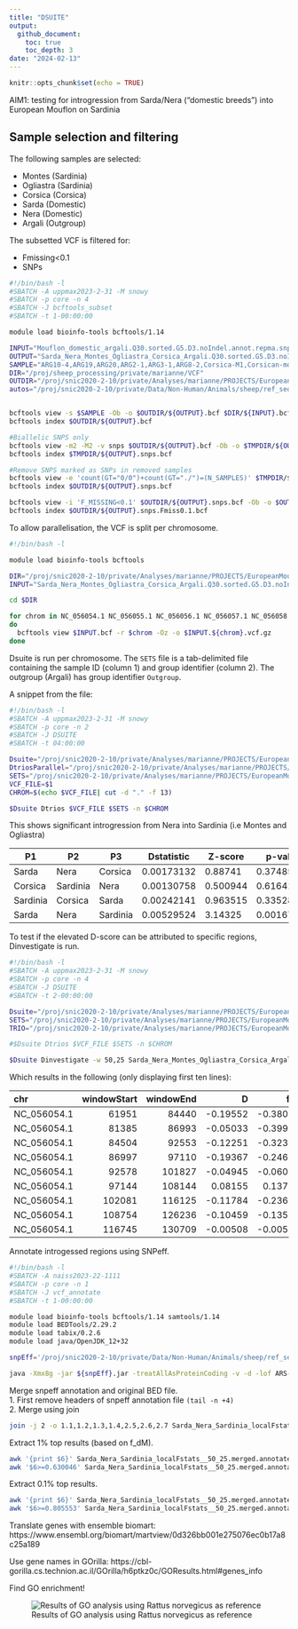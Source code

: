 ```yaml
---
title: "DSUITE"
output: 
  github_document:
    toc: true
    toc_depth: 3
date: "2024-02-13"
---
```


```r
knitr::opts_chunk$set(echo = TRUE)
```

AIM1: testing for introgression from Sarda/Nera ("domestic breeds") into European Mouflon on Sardinia

## Sample selection and filtering

The following samples are selected:

* Montes (Sardinia)
* Ogliastra (Sardinia)
* Corsica (Corsica)
* Sarda (Domestic)
* Nera (Domestic)
* Argali (Outgroup)

The subsetted VCF is filtered for:

* Fmissing<0.1
* SNPs

```bash
#!/bin/bash -l
#SBATCH -A uppmax2023-2-31 -M snowy
#SBATCH -p core -n 4
#SBATCH -J bcftools_subset
#SBATCH -t 1-00:00:00

module load bioinfo-tools bcftools/1.14

INPUT="Mouflon_domestic_argali.Q30.sorted.G5.D3.noIndel.annot.repma.snps.autos"
OUTPUT="Sarda_Nera_Montes_Ogliastra_Corsica_Argali.Q30.sorted.G5.D3.noIndel.annot.repma.autos"
SAMPLE="ARG10-4,ARG19,ARG20,ARG2-1,ARG3-1,ARG8-2,Corsica-M1,Corsican-mouflon-N00,Corsican-Mouflon-N43,Corsican-mouflon-N47,Corsican-mouflon-N76,Corsican-mouflon-N77,Corsican-mouflon-N83,Corsican-mouflon-N85,Corsican-mouflon-N90,Corsican-mouflon-N96,Corsican-mouflon-N97,Montes-1,Montes-2,Montes-3,Montes-4,Montes-5,Montes-6,Ogliastra-11,Ogliastra-12,Ogliastra-13,Ogliastra-14,Ogliastra-15,Ogliastra-18,Ogliastra-19,Ogliastra-1,Ogliastra-3,Ogliastra-4,Ogliastra-6,Ogliastra-9,Ogliastra-17,NeraSheep-183-F,NeraSheep-227-D,NeraSheep-227-F,NeraSheep-435-F,NeraSheep-450-F,NeraSheep-450-SO,NeraSheep-ISEDDU-SO,NeraSheep-P252,NeraSheep-P435,SardaSheep-1,SardaSheep-2,SardaSheep-3,SardaSheep-4,SardaSheep-5,SardaSheep-6"
DIR="/proj/sheep_processing/private/marianne/VCF"
OUTDIR="/proj/snic2020-2-10/private/Analyses/marianne/PROJECTS/EuropeanMouflon/DSUITE"
autos="/proj/snic2020-2-10/private/Data/Non-Human/Animals/sheep/ref_seqs/ARS-UI_Ramb_v2.0/RepeatMasker/GCF_016772045.1_ARS-UI_Ramb_v2.0_genomic.autos.bed"


bcftools view -s $SAMPLE -Ob -o $OUTDIR/${OUTPUT}.bcf $DIR/${INPUT}.bcf
bcftools index $OUTDIR/${OUTPUT}.bcf

#Biallelic SNPS only
bcftools view -m2 -M2 -v snps $OUTDIR/${OUTPUT}.bcf -Ob -o $TMPDIR/${OUTPUT}.snps.bcf
bcftools index $TMPDIR/${OUTPUT}.snps.bcf

#Remove SNPS marked as SNPs in removed samples
bcftools view -e 'count(GT="0/0")+count(GT="./")=(N_SAMPLES)' $TMPDIR/${OUTPUT}.snps.bcf -Ob -o $OUTDIR/${OUTPUT}.snps.bcf
bcftools index $OUTDIR/${OUTPUT}.snps.bcf

bcftools view -i 'F_MISSING<0.1' $OUTDIR/${OUTPUT}.snps.bcf -Ob -o $OUTDIR/${OUTPUT}.snps.Fmiss0.1.bcf
bcftools index $OUTDIR/${OUTPUT}.snps.Fmiss0.1.bcf
```

To allow parallelisation, the VCF is split per chromosome.

```bash
#!/bin/bash -l

module load bioinfo-tools bcftools

DIR="/proj/snic2020-2-10/private/Analyses/marianne/PROJECTS/EuropeanMouflon/DSUITE/"
INPUT="Sarda_Nera_Montes_Ogliastra_Corsica_Argali.Q30.sorted.G5.D3.noIndel.annot.repma.autos.snps.Fmiss0.1"

cd $DIR

for chrom in NC_056054.1 NC_056055.1 NC_056056.1 NC_056057.1 NC_056058.1 NC_056059.1 NC_056060.1 NC_056061.1 NC_056062.1 NC_056063.1 NC_056064.1 NC_056065.1 NC_056066.1 NC_056067.1 NC_056068.1 NC_056069.1 NC_056070.1 NC_056071.1 NC_056072.1 NC_056073.1 NC_056074.1 NC_056075.1 NC_056076.1 NC_056077.1 NC_056078.1 NC_056079.1
do
  bcftools view $INPUT.bcf -r $chrom -Oz -o $INPUT.${chrom}.vcf.gz
done
```

Dsuite is run per chromosome. The `SETS` file is a tab-delimited file containing the sample ID (column 1) and group identifier (column 2). The outgroup (Argali) has group identifier `Outgroup`.

A snippet from the file:



```bash
#!/bin/bash -l
#SBATCH -A uppmax2023-2-31 -M snowy
#SBATCH -p core -n 2
#SBATCH -J DSUITE
#SBATCH -t 04:00:00

Dsuite="/proj/snic2020-2-10/private/Analyses/marianne/PROJECTS/EuropeanMouflon/DSUITE/Dsuite/Build/Dsuite"
DtriosParallel="/proj/snic2020-2-10/private/Analyses/marianne/PROJECTS/EuropeanMouflon/DSUITE/Dsuite/utils/DtriosParallel"
SETS="/proj/snic2020-2-10/private/Analyses/marianne/PROJECTS/EuropeanMouflon/DSUITE/Domestic_Corsica_Sardinia.txt"
VCF_FILE=$1
CHROM=$(echo $VCF_FILE| cut -d "." -f 13)

$Dsuite Dtrios $VCF_FILE $SETS -n $CHROM

```

This shows significant introgression from Nera into Sardinia (i.e Montes and Ogliastra)


| P1       | P2       | P3       | Dstatistic  | Z-score | p-value  | f4-ratio  | BBAA     | ABBA  | BABA   |
|----------|----------|----------|-------------|---------|----------|-----------|----------|-------|--------|
| Sarda    | Nera     | Corsica  | 0.00173132  | 0.88741 | 0.374858 | 0.00243288| 1101680.00| 875470| 872444 |
| Corsica  | Sardinia | Nera     | 0.00130758  | 0.500944| 0.61641  | 0.00375348| 1171860.00| 836414| 834229 |
| Sardinia | Corsica  | Sarda    | 0.00242141  | 0.963515| 0.335289 | 0.00752534| 1177200.00| 836536| 832494 |
| Sarda    | Nera     | Sardinia | 0.00529524  | 3.14325 | 0.00167082| 0.0121647 | 1102290.00| 878270| 869017 |


To test if the elevated D-score can be attributed to specific regions, Dinvestigate is run.


```bash
#!/bin/bash -l
#SBATCH -A uppmax2023-2-31 -M snowy
#SBATCH -p core -n 4
#SBATCH -J DSUITE
#SBATCH -t 2-00:00:00

Dsuite="/proj/snic2020-2-10/private/Analyses/marianne/PROJECTS/EuropeanMouflon/DSUITE/Dsuite/Build/Dsuite"
SETS="/proj/snic2020-2-10/private/Analyses/marianne/PROJECTS/EuropeanMouflon/DSUITE/METADATA.txt"
TRIO="/proj/snic2020-2-10/private/Analyses/marianne/PROJECTS/EuropeanMouflon/DSUITE/METADATA_test_trios.txt"

#$Dsuite Dtrios $VCF_FILE $SETS -n $CHROM

$Dsuite Dinvestigate -w 50,25 Sarda_Nera_Montes_Ogliastra_Corsica_Argali.Q30.sorted.G5.D3.noIndel.annot.repma.autos.snps.Fmiss0.1.vcf.gz $SETS $TRIO
```

Which results in the following (only displaying first ten lines):

| chr       | windowStart | windowEnd |       D |     f_d |    f_dM |     d_f |
|:----------|------------:|----------:|--------:|--------:|--------:|--------:|
| NC_056054.1 |       61951 |      84440 | -0.19552 | -0.38073 | -0.21942 | -0.07293 |
| NC_056054.1 |       81385 |      86993 | -0.05033 | -0.39976 | -0.15691 | -0.01080 |
| NC_056054.1 |       84504 |      92553 | -0.12251 | -0.32353 | -0.17665 | -0.03609 |
| NC_056054.1 |       86997 |      97110 | -0.19367 | -0.24609 | -0.17498 | -0.07989 |
| NC_056054.1 |       92578 |     101827 | -0.04945 | -0.06069 | -0.04725 | -0.02200 |
| NC_056054.1 |       97144 |     108144 |  0.08155 |  0.13702 |  0.10470 |  0.04510 |
| NC_056054.1 |      102081 |     116125 | -0.11784 | -0.23670 | -0.14507 | -0.07012 |
| NC_056054.1 |      108754 |     126236 | -0.10459 | -0.13518 | -0.09579 | -0.06626 |
| NC_056054.1 |      116745 |     130709 | -0.00508 | -0.00565 | -0.00411 | -0.00409 |


Annotate introgessed regions using SNPeff.
```bash
#!/bin/bash -l
#SBATCH -A naiss2023-22-1111
#SBATCH -p core -n 1
#SBATCH -J vcf_annotate
#SBATCH -t 1-00:00:00

module load bioinfo-tools bcftools/1.14 samtools/1.14
module load BEDTools/2.29.2
module load tabix/0.2.6
module load java/OpenJDK_12+32

snpEff='/proj/snic2020-2-10/private/Data/Non-Human/Animals/sheep/ref_seqs/ARS-UI_Ramb_v2.0/snpEff/snpEff-5.0/snpEff'

java -Xmx8g -jar ${snpEff}.jar -treatAllAsProteinCoding -v -d -lof ARS-UI_Ramb_v2.0 -i bed Sarda_Nera_Sardinia_localFstats__50_25.sorted.bed > Sarda_Nera_Sardinia_localFstats__50_25.sorted.annotated.bed
```

Merge snpeff annotation and original BED file. \
1. First remove headers of snpeff annotation file `(tail -n +4)` \
2. Merge using join

```bash
join -j 2 -o 1.1,1.2,1.3,1.4,2.5,2.6,2.7 Sarda_Nera_Sardinia_localFstats__50_25.sorted.annotated.noheader.bed Sarda_Nera_Sardinia_localFstats__50_25.sorted.bed > Sarda_Nera_Sardinia_localFstats__50_25.merged.annotated.bed
```

Extract 1% top results (based on f_dM).

```bash
awk '{print $6}' Sarda_Nera_Sardinia_localFstats__50_25.merged.annotated.bed | sort -n | awk 'BEGIN{c=0} length($0){a[c]=$0;c++}END{p5=(c/100*1); p5=p5%1?int(p5)+1:p5; print a[c-p5-1]}' #(find top 1% outliers)
awk '$6>=0.630046' Sarda_Nera_Sardinia_localFstats__50_25.merged.annotated.bed | grep -o -P '.Gene.{0,50}' | cut -d ":" -f2 | sort | uniq (top 1%)
```

Extract 0.1% top results.

```bash
awk '{print $6}' Sarda_Nera_Sardinia_localFstats__50_25.merged.annotated.bed | sort -n | awk 'BEGIN{c=0} length($0){a[c]=$0;c++}END{p5=(c/100*0.1); p5=p5%1?int(p5)+1:p5; print a[c-p5-1]}' #(find top 0.1% outliers)
awk '$6>=0.805553' Sarda_Nera_Sardinia_localFstats__50_25.merged.annotated.bed | grep -o -P '.Gene.{0,50}' | cut -d ":" -f2 | sort | uniq
```

Translate genes with ensemble biomart:
https://www.ensembl.org/biomart/martview/0d326bb001e275076ec0b17a8c25a189

Use gene names in GOrilla:
https://cbl-gorilla.cs.technion.ac.il/GOrilla/h6ptkz0c/GOResults.html#genes_info

Find GO enrichment!

![Results of GO analysis using Rattus norvegicus as reference](../Results/240214_GOrilla.png)

